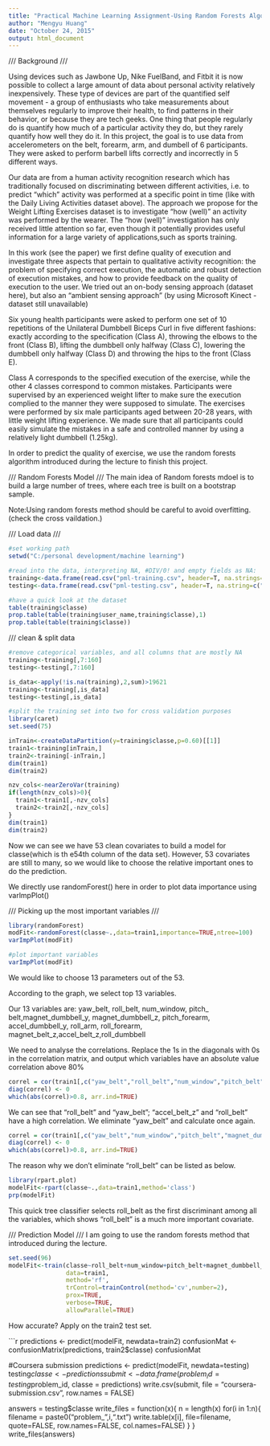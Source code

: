 ```yaml
---
title: "Practical Machine Learning Assignment-Using Random Forests Algorithm"
author: "Mengyu Huang"
date: "October 24, 2015"
output: html_document
---
```

///
Background
///

Using devices such as Jawbone Up, Nike FuelBand, and Fitbit it is now possible to collect a large amount of data about personal activity relatively inexpensively. These type of devices are part of the quantified self movement - a group of enthusiasts who take measurements about themselves regularly to improve their health, to find patterns in their behavior, or because they are tech geeks. One thing that people regularly do is quantify how much of a particular activity they do, but they rarely quantify how well they do it. In this project, the goal is to use data from accelerometers on the belt, forearm, arm, and dumbell of 6 participants. They were asked to perform barbell lifts correctly and incorrectly in 5 different ways. 

Our data are from a human activity recognition research which has traditionally focused on discriminating between different activities, i.e. to predict "which" activity was performed at a specific point in time (like with the Daily Living Activities dataset above). The approach we propose for the Weight Lifting Exercises dataset is to investigate "how (well)" an activity was performed by the wearer. The "how (well)" investigation has only received little attention so far, even though it potentially provides useful information for a large variety of applications,such as sports training.

In this work (see the paper) we first define quality of execution and investigate three aspects that pertain to qualitative activity recognition: the problem of specifying correct execution, the automatic and robust detection of execution mistakes, and how to provide feedback on the quality of execution to the user. We tried out an on-body sensing approach (dataset here), but also an "ambient sensing approach" (by using Microsoft Kinect - dataset still unavailable) 

Six young health participants were asked to perform one set of 10 repetitions of the Unilateral Dumbbell Biceps Curl in five different fashions: exactly according to the specification (Class A), throwing the elbows to the front (Class B), lifting the dumbbell only halfway (Class C), lowering the dumbbell only halfway (Class D) and throwing the hips to the front (Class E).

Class A corresponds to the specified execution of the exercise, while the other 4 classes correspond to common mistakes. Participants were supervised by an experienced weight lifter to make sure the execution complied to the manner they were supposed to simulate. The exercises were performed by six male participants aged between 20-28 years, with little weight lifting experience. We made sure that all participants could easily simulate the mistakes in a safe and controlled manner by using a relatively light dumbbell (1.25kg).

In order to predict the quality of exercise, we use the random forests algorithm introduced during the lecture to finish this project. 


///
Random Forests Model
///
The main idea of Random forests mdoel is to build a large number of trees, where each tree is built on a bootstrap sample.

Note:Using random forests method should be careful to avoid overfitting. (check the cross vaildation.)

///
Load data
///

```r
#set working path
setwd("C:/personal development/machine learning")

#read into the data, interpreting NA, #DIV/0! and empty fields as NA:
training<-data.frame(read.csv("pml-training.csv", header=T, na.strings=c("NA", "#DIV/0!","")))
testing<-data.frame(read.csv("pml-testing.csv", header=T, na.string=c("NA", "#DIV/0!","")))

#have a quick look at the dataset
table(training$classe)
prop.table(table(training$user_name,training$classe),1)
prop.table(table(training$classe))
```

///
clean & split data
```r
#remove categorical variables, and all columns that are mostly NA
training<-training[,7:160]
testing<-testing[,7:160]

is_data<-apply(!is.na(training),2,sum)>19621
training<-training[,is_data]
testing<-testing[,is_data]

#split the training set into two for cross validation purposes
library(caret)
set.seed(75)

inTrain<-createDataPartition(y=training$classe,p=0.60)[[1]]
train1<-training[inTrain,]
train2<-training[-inTrain,]
dim(train1)
dim(train2)

nzv_cols<-nearZeroVar(training)
if(length(nzv_cols)>0){
  train1<-train1[,-nzv_cols]
  train2<-train2[,-nzv_cols]
}
dim(train1)
dim(train2)
```

Now we can see we have 53 clean covariates to build a model for classe(which is th e54th column of the data set). However, 53 covariates are still to many, so we would like to choose the relative important ones to do the prediction.

We directly use randomForest() here in order to plot data importance using varlmpPlot()

///
Picking up the most important variables
///

```r
library(randomForest)
modFit<-randomForest(classe~.,data=train1,importance=TRUE,ntree=100)
varImpPlot(modFit)

#plot important variables
varImpPlot(modFit)

```

We would like to choose 13 parameters out of the 53.

According to the graph, we select top 13 variables.

Our 13 variables are: yaw_belt, roll_belt, num_window, pitch_ belt,magnet_dumbbell_y, magnet_dumbbell_z, pitch_forearm, accel_dumbbell_y, roll_arm, roll_forearm, magnet_belt_z,accel_belt_z,roll_dumbbell

We need to analyse the correlations. Replace the 1s in the diagonals with 0s in the correlation matrix, and output which variables have an absolute value correlation above 80%

```r
correl = cor(train1[,c("yaw_belt","roll_belt","num_window","pitch_belt","magnet_dumbbell_z","magnet_dumbbell_y","pitch_forearm","accel_dumbbell_y","roll_arm","roll_forearm","magnet_belt_z","accel_belt_z","roll_dumbbell")])
diag(correl) <- 0
which(abs(correl)>0.8, arr.ind=TRUE)
```

We can see that "roll_belt" and "yaw_belt"; "accel_belt_z" and "roll_belt" have a high correlation. We eliminate "yaw_belt" and calculate once again.

```r
correl = cor(train1[,c("yaw_belt","num_window","pitch_belt","magnet_dumbbell_z","magnet_dumbbell_y","pitch_forearm","accel_dumbbell_y","roll_arm","roll_forearm","magnet_belt_z","accel_belt_z","roll_dumbbell")])
diag(correl) <- 0
which(abs(correl)>0.8, arr.ind=TRUE)
```

The reason why we don't eliminate "roll_belt" can be listed as below.

```r
library(rpart.plot)
modelFit<-rpart(classe~.,data=train1,method='class')
prp(modelFit)
```

This quick tree classifier selects roll_belt as the first discriminant among all the variables, which shows "roll_belt" is a much more important covariate.

///
Prediction Model
///
I am going to use the random forests method that introduced during the lecture.

```r
set.seed(96)
modelFit<-train(classe~roll_belt+num_window+pitch_belt+magnet_dumbbell_y+magnet_dumbbell_z+pitch_forearm+accel_dumbbell_y,
                data=train1,
                method='rf',
                trControl=trainControl(method='cv',number=2),
                prox=TRUE,
                verbose=TRUE,
                allowParallel=TRUE)
```

How accurate?
Apply on the train2 test set.

```r
predictions <- predict(modelFit, newdata=train2)
confusionMat <- confusionMatrix(predictions, train2$classe)
confusionMat

#Coursera submission
predictions <- predict(modelFit, newdata=testing)
testing$classe <- predictions
submit <- data.frame(problem_id = testing$problem_id, classe = predictions)
write.csv(submit, file = "coursera-submission.csv", row.names = FALSE)

answers = testing$classe
write_files = function(x){
  n = length(x)
  for(i in 1:n){
    filename = paste0("problem_",i,".txt")
    write.table(x[i], file=filename, quote=FALSE, row.names=FALSE, col.names=FALSE)
  }
}
write_files(answers)